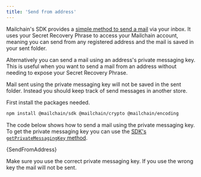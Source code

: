 ```yaml
---
title: 'Send from address'
---
```



Mailchain's SDK provides a [simple method to send a mail](../../guides/send) via your inbox. It uses your Secret Recovery Phrase to access your Mailchain account, meaning you can send from any registered address and the mail is saved in your sent folder.

Alternatively you can send a mail using an address's private messaging key. This is useful when you want to send a mail from an address without needing to expose your Secret Recovery Phrase.

<Admonition type="info">
	<p>
		Mail sent using the private messaging key will not be saved in the sent folder. Instead you should keep track of
		send messages in another store.
	</p>
</Admonition>

First install the packages needed.

```bash npm2yarn
npm install @mailchain/sdk @mailchain/crypto @mailchain/encoding
```

The code below shows how to send a mail using the private messaging key. To get the private messaging key you can use the [SDK's `getPrivateMessagingKey` method](../private-messaging-key).

<CodeBlock language="ts">{SendFromAddress}</CodeBlock>

<Admonition type="info">
	<p>Make sure you use the correct private messaging key. If you use the wrong key the mail will not be sent.</p>
</Admonition>
